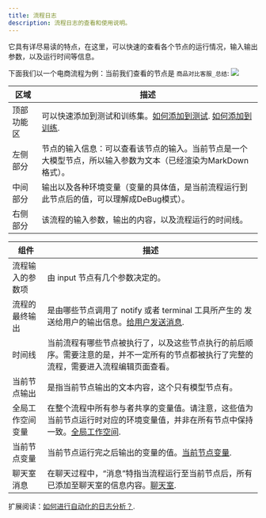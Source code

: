 ```yaml
---
title: 流程日志
description: 流程日志的查看和使用说明。
---
```


<Callout type="info" title="流程日志是本系统的一个亮点">
它具有详尽易读的特点，在这里，可以快速的查看各个节点的运行情况，输入输出参数，以及运行时间等信息。
</Callout>

下面我们以一个电商流程为例：当前我们查看的节点是 `商品对比客服_总结`:
![](./imgs/wf_log_demo.png)

| 区域 | 描述 |
|------|------|
| 顶部功能区 | 可以快速添加到测试和训练集。[如何添加到测试](TODO). [如何添加到训练](TODO). |
| 左侧部分 | 节点的输入信息：可以查看该节点的输入。当前节点是一个大模型节点，所以输入参数为文本（已经渲染为MarkDown格式）。 |
| 中间部分 | 输出以及各种环境变量（变量的具体值，是当前流程运行到此节点后的值，可以理解成DeBug模式）。 |
| 右侧部分 | 该流程的输入参数，输出的内容，以及流程运行的时间线。 |

| 组件 | 描述 |
|------|------|
| 流程输入的参数项 | 由 input 节点有几个参数决定的。 |
| 流程的最终输出 | 是由哪些节点调用了 notify 或者 terminal 工具所产生的 发送给用户的输出信息。[给用户发送消息](TODO). |
| 时间线 | 当前流程有哪些节点被执行了，以及这些节点执行的前后顺序。需要注意的是，并不一定所有的节点都被执行了完整的流程，需要进入流程编辑页面查看。 |
| 当前节点输出 | 是指当前节点输出的文本内容，这个只有模型节点有。 |
| 全局工作空间变量 | 在整个流程中所有参与者共享的变量值。请注意，这些值为当前节点运行时对应的环境变量值，并非在所有节点中保持一致。[全局工作空间](./concept#工作空间). |
| 当前节点变量 | 当前节点运行完之后输出的变量的值。[当前节点变量](./public/role_output_var). |
| 聊天室消息 | 在聊天过程中，“消息”特指当流程运行至当前节点后，所有已添加至聊天室的信息内容。[聊天室](./concept#聊天室). |

扩展阅读：[如何进行自动化的日志分析？](TODO).
